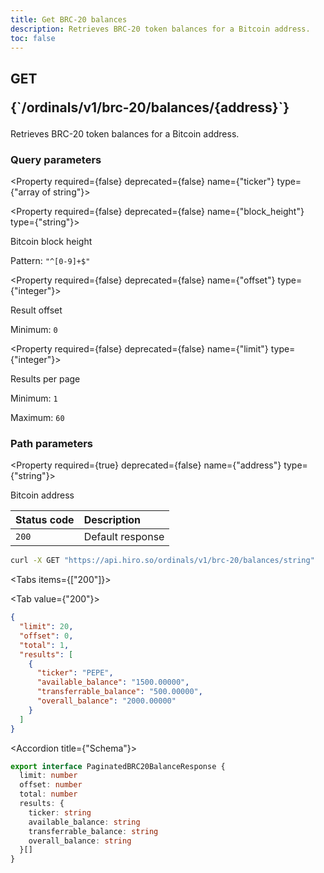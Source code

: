 ```yaml
---
title: Get BRC-20 balances
description: Retrieves BRC-20 token balances for a Bitcoin address.
toc: false
---
```



<Root>

<API>

<div className="flex-1">

<h2 className="not-prose mb-2 inline-flex items-center gap-3 font-mono">
  <div className="rounded-lg border px-1 py-0.5 text-xs font-medium border-green-400/50 bg-green-400/20 text-green-600 dark:text-green-400">
    GET
  </div>
  <p className="text-xs break-words overflow-hidden w-[95%]">{`/ordinals/v1/brc-20/balances/{address}`}</p>
</h2>

Retrieves BRC-20 token balances for a Bitcoin address.

### Query parameters

<Property required={false} deprecated={false} name={"ticker"} type={"array of string"}>

</Property>

<Property required={false} deprecated={false} name={"block_height"} type={"string"}>

Bitcoin block height

<span>Pattern: `"^[0-9]+$"`</span>

</Property>

<Property required={false} deprecated={false} name={"offset"} type={"integer"}>

Result offset

<span>Minimum: `0`</span>

</Property>

<Property required={false} deprecated={false} name={"limit"} type={"integer"}>

Results per page

<span>Minimum: `1`</span>

<span>Maximum: `60`</span>

</Property>

### Path parameters

<Property required={true} deprecated={false} name={"address"} type={"string"}>

Bitcoin address

</Property>

| Status code | Description      |
| :---------- | :--------------- |
| `200`       | Default response |

</div>

<APIExample>

```bash title="curl"
curl -X GET "https://api.hiro.so/ordinals/v1/brc-20/balances/string"
```

<Tabs items={["200"]}>

<Tab value={"200"}>

```json title="Example response"
{
  "limit": 20,
  "offset": 0,
  "total": 1,
  "results": [
    {
      "ticker": "PEPE",
      "available_balance": "1500.00000",
      "transferrable_balance": "500.00000",
      "overall_balance": "2000.00000"
    }
  ]
}
```

<Accordions>

<Accordion title={"Schema"}>

```ts
export interface PaginatedBRC20BalanceResponse {
  limit: number
  offset: number
  total: number
  results: {
    ticker: string
    available_balance: string
    transferrable_balance: string
    overall_balance: string
  }[]
}
```

</Accordion>

</Accordions>

</Tab>

</Tabs>

</APIExample>

</API>

</Root>
